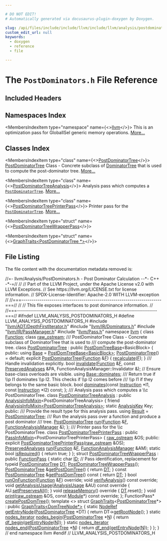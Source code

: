 ```yaml
---

# DO NOT EDIT!
# Automatically generated via docusaurus-plugin-doxygen by Doxygen.

slug: /api/files/include/include/llvm/include/llvm/analysis/postdominators-h
custom_edit_url: null
keywords:
  - doxygen
  - reference
  - file

---
```





# The `PostDominators.h` File Reference

<DoxygenPage pluginConfig={pluginConfig}>



## Included Headers

<IncludesList>
<IncludesListItem
  filePath="llvm/ADT/DepthFirstIterator.h"
  permalink="/docs/api/files/include/include/llvm/include/llvm/adt/depthfirstiterator-h"
  isLocal="true" />
<IncludesListItem
  filePath="llvm/IR/Dominators.h"
  permalink="/docs/api/files/include/include/llvm/include/llvm/ir/dominators-h"
  isLocal="true" />
<IncludesListItem
  filePath="llvm/IR/PassManager.h"
  permalink="/docs/api/files/include/include/llvm/include/llvm/ir/passmanager-h"
  isLocal="true" />
<IncludesListItem
  filePath="llvm/Pass.h"
  permalink="/docs/api/files/include/include/llvm/pass-h"
  isLocal="true" />
</IncludesList>

## Namespaces Index

<MembersIndex>

<MembersIndexItem
  type="namespace"
  name={<><a href="/docs/api/namespaces/llvm">llvm</a></>}>
This is an optimization pass for GlobalISel generic memory operations. <a href="/docs/api/namespaces/llvm/#details">More...</a>
</MembersIndexItem>

</MembersIndex>

## Classes Index

<MembersIndex>

<MembersIndexItem
  type="class"
  name={<><a href="/docs/api/classes/llvm/postdominatortree">PostDominatorTree</a></>}>
<a href="/docs/api/classes/llvm/postdominatortree">PostDominatorTree</a> Class - Concrete subclass of <a href="/docs/api/classes/llvm/dominatortree">DominatorTree</a> that is used to compute the post-dominator tree. <a href="/docs/api/classes/llvm/postdominatortree/#details">More...</a>
</MembersIndexItem>

<MembersIndexItem
  type="class"
  name={<><a href="/docs/api/classes/llvm/postdominatortreeanalysis">PostDominatorTreeAnalysis</a></>}>
Analysis pass which computes a <code><a href="/docs/api/classes/llvm/postdominatortree">PostDominatorTree</a></code>. <a href="/docs/api/classes/llvm/postdominatortreeanalysis/#details">More...</a>
</MembersIndexItem>

<MembersIndexItem
  type="class"
  name={<><a href="/docs/api/classes/llvm/postdominatortreeprinterpass">PostDominatorTreePrinterPass</a></>}>
Printer pass for the <code><a href="/docs/api/classes/llvm/postdominatortree">PostDominatorTree</a></code>. <a href="/docs/api/classes/llvm/postdominatortreeprinterpass/#details">More...</a>
</MembersIndexItem>

<MembersIndexItem
  type="struct"
  name={<><a href="/docs/api/structs/llvm/postdominatortreewrapperpass">PostDominatorTreeWrapperPass</a></>}>
</MembersIndexItem>

<MembersIndexItem
  type="struct"
  name={<><a href="/docs/api/structs/llvm/graphtraits-17b04332f83e992c6c30c4bb779c89c8">GraphTraits&lt;PostDominatorTree *&gt;</a></>}>
</MembersIndexItem>

</MembersIndex>


## File Listing

The file content with the documentation metadata removed is:

<ProgramListing>

<Link id="l00001" /><CodeLine lineNumber="1"><span class="doxyHighlightComment">//=- llvm/Analysis/PostDominators.h - Post Dominator Calculation --&#42;- C++ -&#42;-=//</span></CodeLine>
<Link id="l00002" /><CodeLine lineNumber="2"><span class="doxyHighlightComment">//</span></CodeLine>
<Link id="l00003" /><CodeLine lineNumber="3"><span class="doxyHighlightComment">// Part of the LLVM Project, under the Apache License v2.0 with LLVM Exceptions.</span></CodeLine>
<Link id="l00004" /><CodeLine lineNumber="4"><span class="doxyHighlightComment">// See https://llvm.org/LICENSE.txt for license information.</span></CodeLine>
<Link id="l00005" /><CodeLine lineNumber="5"><span class="doxyHighlightComment">// SPDX-License-Identifier: Apache-2.0 WITH LLVM-exception</span></CodeLine>
<Link id="l00006" /><CodeLine lineNumber="6"><span class="doxyHighlightComment">//</span></CodeLine>
<Link id="l00007" /><CodeLine lineNumber="7"><span class="doxyHighlightComment">//===----------------------------------------------------------------------===//</span></CodeLine>
<Link id="l00008" /><CodeLine lineNumber="8"><span class="doxyHighlightComment">//</span></CodeLine>
<Link id="l00009" /><CodeLine lineNumber="9"><span class="doxyHighlightComment">// This file exposes interfaces to post dominance information.</span></CodeLine>
<Link id="l00010" /><CodeLine lineNumber="10"><span class="doxyHighlightComment">//</span></CodeLine>
<Link id="l00011" /><CodeLine lineNumber="11"><span class="doxyHighlightComment">//===----------------------------------------------------------------------===//</span></CodeLine>
<Link id="l00012" /><CodeLine lineNumber="12"></CodeLine>
<Link id="l00013" /><CodeLine lineNumber="13"><span class="doxyHighlightPreprocessor">#ifndef LLVM&#95;ANALYSIS&#95;POSTDOMINATORS&#95;H</span></CodeLine>
<Link id="l00014" /><CodeLine lineNumber="14"><span class="doxyHighlightPreprocessor">#define LLVM&#95;ANALYSIS&#95;POSTDOMINATORS&#95;H</span></CodeLine>
<Link id="l00015" /><CodeLine lineNumber="15"></CodeLine>
<Link id="l00016" /><CodeLine lineNumber="16"><span class="doxyHighlightPreprocessor">#include &quot;<a href="/docs/api/files/include/include/llvm/include/llvm/adt/depthfirstiterator-h">llvm/ADT/DepthFirstIterator.h</a>&quot;</span></CodeLine>
<Link id="l00017" /><CodeLine lineNumber="17"><span class="doxyHighlightPreprocessor">#include &quot;<a href="/docs/api/files/include/include/llvm/include/llvm/ir/dominators-h">llvm/IR/Dominators.h</a>&quot;</span></CodeLine>
<Link id="l00018" /><CodeLine lineNumber="18"><span class="doxyHighlightPreprocessor">#include &quot;<a href="/docs/api/files/include/include/llvm/include/llvm/ir/passmanager-h">llvm/IR/PassManager.h</a>&quot;</span></CodeLine>
<Link id="l00019" /><CodeLine lineNumber="19"><span class="doxyHighlightPreprocessor">#include &quot;<a href="/docs/api/files/include/include/llvm/pass-h">llvm/Pass.h</a>&quot;</span></CodeLine>
<Link id="l00020" /><CodeLine lineNumber="20"></CodeLine>
<Link id="l00021" /><CodeLine lineNumber="21"><span class="doxyHighlightKeyword">namespace </span><span class="doxyHighlight"><a href="/docs/api/namespaces/llvm">llvm</a> &#123;</span></CodeLine>
<Link id="l00022" /><CodeLine lineNumber="22"></CodeLine>
<Link id="l00023" /><CodeLine lineNumber="23"><span class="doxyHighlightKeyword">class </span><span class="doxyHighlight"><a href="/docs/api/classes/llvm/function">Function</a>;</span></CodeLine>
<Link id="l00024" /><CodeLine lineNumber="24"><span class="doxyHighlightKeyword">class </span><span class="doxyHighlight"><a href="/docs/api/classes/llvm/raw-ostream">raw&#95;ostream</a>;</span></CodeLine>
<Link id="l00025" /><CodeLine lineNumber="25"></CodeLine>
<Link id="l00026" /><CodeLine lineNumber="26"><span class="doxyHighlightComment">/// PostDominatorTree Class - Concrete subclass of DominatorTree that is used to</span></CodeLine>
<Link id="l00027" /><CodeLine lineNumber="27"><span class="doxyHighlightComment">/// compute the post-dominator tree.</span></CodeLine>
<Link id="l00028" /><CodeLine lineNumber="28" lineLink="/docs/api/classes/llvm/postdominatortree"><span class="doxyHighlightKeyword">class </span><span class="doxyHighlight"><a href="/docs/api/classes/llvm/postdominatortree/#a6ebf9a969c06362fbe1e1cb2e1170209">PostDominatorTree</a> : </span><span class="doxyHighlightKeyword">public</span><span class="doxyHighlight"> <a href="/docs/api/namespaces/llvm/#a42a6aebb3458a7c7e43d89338c1a6816">PostDomTreeBase</a>&lt;BasicBlock&gt; &#123;</span></CodeLine>
<Link id="l00029" /><CodeLine lineNumber="29"><span class="doxyHighlightKeyword">public</span><span class="doxyHighlight">:</span></CodeLine>
<Link id="l00030" /><CodeLine lineNumber="30" lineLink="/docs/api/classes/llvm/postdominatortree/#a0ce65f6d6934fe1a018a22b34a708833"><span class="doxyHighlight">  </span><span class="doxyHighlightKeyword">using </span><span class="doxyHighlight"><a href="/docs/api/classes/llvm/postdominatortree/#a0ce65f6d6934fe1a018a22b34a708833">Base</a> = <a href="/docs/api/namespaces/llvm/#a42a6aebb3458a7c7e43d89338c1a6816">PostDomTreeBase&lt;BasicBlock&gt;</a>;</span></CodeLine>
<Link id="l00031" /><CodeLine lineNumber="31"></CodeLine>
<Link id="l00032" /><CodeLine lineNumber="32" lineLink="/docs/api/classes/llvm/postdominatortree/#a6ebf9a969c06362fbe1e1cb2e1170209"><span class="doxyHighlight">  <a href="/docs/api/classes/llvm/postdominatortree/#a6ebf9a969c06362fbe1e1cb2e1170209">PostDominatorTree</a>() = </span><span class="doxyHighlightKeywordFlow">default</span><span class="doxyHighlight">;</span></CodeLine>
<Link id="l00033" /><CodeLine lineNumber="33" lineLink="/docs/api/classes/llvm/postdominatortree/#a07820eb64431fcaa91201cfed8d2e22b"><span class="doxyHighlight">  </span><span class="doxyHighlightKeyword">explicit</span><span class="doxyHighlight"> <a href="/docs/api/classes/llvm/postdominatortree/#a07820eb64431fcaa91201cfed8d2e22b">PostDominatorTree</a>(<a href="/docs/api/classes/llvm/function">Function</a> &amp;<a href="/docs/api/files/lib/lib/support/md5-cpp/#a96d73bbd7af15cb1fc38c3f4a3bd82e9">F</a>) &#123; <a href="/docs/api/classes/llvm/dominatortreebase/#aa0641ae965656ff9988d67a35140e4d9">recalculate</a>(<a href="/docs/api/files/lib/lib/support/md5-cpp/#a96d73bbd7af15cb1fc38c3f4a3bd82e9">F</a>); &#125;</span></CodeLine>
<Link id="l00034" /><CodeLine lineNumber="34"><span class="doxyHighlightComment">  /// Handle invalidation explicitly.</span></CodeLine>
<Link id="l00035" /><CodeLine lineNumber="35" lineLink="/docs/api/classes/llvm/postdominatortree/#a10a59974efb1bd69b1f6c0080aa66710"><span class="doxyHighlight">  </span><span class="doxyHighlightKeywordType">bool</span><span class="doxyHighlight"> <a href="/docs/api/classes/llvm/postdominatortree/#a10a59974efb1bd69b1f6c0080aa66710">invalidate</a>(<a href="/docs/api/classes/llvm/function">Function</a> &amp;<a href="/docs/api/files/lib/lib/support/md5-cpp/#a96d73bbd7af15cb1fc38c3f4a3bd82e9">F</a>, </span><span class="doxyHighlightKeyword">const</span><span class="doxyHighlight"> <a href="/docs/api/classes/llvm/preservedanalyses">PreservedAnalyses</a> &amp;PA,</span></CodeLine>
<Link id="l00036" /><CodeLine lineNumber="36"><span class="doxyHighlight">                  FunctionAnalysisManager::Invalidator &amp;);</span></CodeLine>
<Link id="l00037" /><CodeLine lineNumber="37"></CodeLine>
<Link id="l00038" /><CodeLine lineNumber="38"><span class="doxyHighlight">  </span><span class="doxyHighlightComment">// Ensure base-class overloads are visible.</span></CodeLine>
<Link id="l00039" /><CodeLine lineNumber="39"><span class="doxyHighlight">  </span><span class="doxyHighlightKeyword">using </span><span class="doxyHighlight"><a href="/docs/api/classes/llvm/dominatortreebase/#a5d344fb542e2d57c633f0161e3a6b231">Base::dominates</a>;</span></CodeLine>
<Link id="l00040" /><CodeLine lineNumber="40"></CodeLine>
<Link id="l00041" /><CodeLine lineNumber="41"><span class="doxyHighlightComment">  /// Return true if \\p I1 dominates \\p I2. This checks if \\p I2 comes before</span></CodeLine>
<Link id="l00042" /><CodeLine lineNumber="42"><span class="doxyHighlightComment">  /// \\p I1 if they belongs to the same basic block.</span></CodeLine>
<Link id="l00043" /><CodeLine lineNumber="43"><span class="doxyHighlight">  </span><span class="doxyHighlightKeywordType">bool</span><span class="doxyHighlight"> <a href="/docs/api/classes/llvm/postdominatortree/#ac74ec035b8eeaeb39cfea312fa876c75">dominates</a>(</span><span class="doxyHighlightKeyword">const</span><span class="doxyHighlight"> <a href="/docs/api/classes/llvm/instruction">Instruction</a> &#42;I1, </span><span class="doxyHighlightKeyword">const</span><span class="doxyHighlight"> <a href="/docs/api/classes/llvm/instruction">Instruction</a> &#42;I2) </span><span class="doxyHighlightKeyword">const</span><span class="doxyHighlight">;</span></CodeLine>
<Link id="l00044" /><CodeLine lineNumber="44"><span class="doxyHighlight">&#125;;</span></CodeLine>
<Link id="l00045" /><CodeLine lineNumber="45"></CodeLine>
<Link id="l00046" /><CodeLine lineNumber="46"><span class="doxyHighlightComment">/// Analysis pass which computes a \\c PostDominatorTree.</span></CodeLine>
<Link id="l00047" /><CodeLine lineNumber="47" lineLink="/docs/api/classes/llvm/postdominatortreeanalysis"><span class="doxyHighlightKeyword">class </span><span class="doxyHighlight"><a href="/docs/api/classes/llvm/postdominatortreeanalysis">PostDominatorTreeAnalysis</a></span></CodeLine>
<Link id="l00048" /><CodeLine lineNumber="48"><span class="doxyHighlight">    : </span><span class="doxyHighlightKeyword">public</span><span class="doxyHighlight"> <a href="/docs/api/structs/llvm/analysisinfomixin">AnalysisInfoMixin</a>&lt;PostDominatorTreeAnalysis&gt; &#123;</span></CodeLine>
<Link id="l00049" /><CodeLine lineNumber="49"><span class="doxyHighlight">  </span><span class="doxyHighlightKeyword">friend</span><span class="doxyHighlight"> <a href="/docs/api/structs/llvm/analysisinfomixin">AnalysisInfoMixin&lt;PostDominatorTreeAnalysis&gt;</a>;</span></CodeLine>
<Link id="l00050" /><CodeLine lineNumber="50"></CodeLine>
<Link id="l00051" /><CodeLine lineNumber="51"><span class="doxyHighlight">  </span><span class="doxyHighlightKeyword">static</span><span class="doxyHighlight"> <a href="/docs/api/structs/llvm/analysiskey">AnalysisKey</a> Key;</span></CodeLine>
<Link id="l00052" /><CodeLine lineNumber="52"></CodeLine>
<Link id="l00053" /><CodeLine lineNumber="53"><span class="doxyHighlightKeyword">public</span><span class="doxyHighlight">:</span></CodeLine>
<Link id="l00054" /><CodeLine lineNumber="54"><span class="doxyHighlightComment">  /// Provide the result type for this analysis pass.</span></CodeLine>
<Link id="l00055" /><CodeLine lineNumber="55" lineLink="/docs/api/classes/llvm/postdominatortreeanalysis/#ab65c5404fcfb165c5945c4f4270641dd"><span class="doxyHighlight">  </span><span class="doxyHighlightKeyword">using </span><span class="doxyHighlight"><a href="/docs/api/classes/llvm/postdominatortreeanalysis/#ab65c5404fcfb165c5945c4f4270641dd">Result</a> = <a href="/docs/api/classes/llvm/postdominatortree">PostDominatorTree</a>;</span></CodeLine>
<Link id="l00056" /><CodeLine lineNumber="56"></CodeLine>
<Link id="l00057" /><CodeLine lineNumber="57"><span class="doxyHighlightComment">  /// Run the analysis pass over a function and produce a post dominator</span></CodeLine>
<Link id="l00058" /><CodeLine lineNumber="58"><span class="doxyHighlightComment">  ///        tree.</span></CodeLine>
<Link id="l00059" /><CodeLine lineNumber="59"><span class="doxyHighlight">  <a href="/docs/api/classes/llvm/postdominatortree">PostDominatorTree</a> <a href="/docs/api/classes/llvm/postdominatortreeanalysis/#a4568b4cdd515fff3d84ac2ef434eb252">run</a>(<a href="/docs/api/classes/llvm/function">Function</a> &amp;<a href="/docs/api/files/lib/lib/support/md5-cpp/#a96d73bbd7af15cb1fc38c3f4a3bd82e9">F</a>, <a href="/docs/api/namespaces/llvm/#adce09a5a0de0e3177eb00e932734af2f">FunctionAnalysisManager</a> &amp;);</span></CodeLine>
<Link id="l00060" /><CodeLine lineNumber="60"><span class="doxyHighlight">&#125;;</span></CodeLine>
<Link id="l00061" /><CodeLine lineNumber="61"></CodeLine>
<Link id="l00062" /><CodeLine lineNumber="62"><span class="doxyHighlightComment">/// Printer pass for the \\c PostDominatorTree.</span></CodeLine>
<Link id="l00063" /><CodeLine lineNumber="63" lineLink="/docs/api/classes/llvm/postdominatortreeprinterpass"><span class="doxyHighlightKeyword">class </span><span class="doxyHighlight"><a href="/docs/api/classes/llvm/postdominatortreeprinterpass/#a60706bd7a0b930b99ba413c37351b13e">PostDominatorTreePrinterPass</a></span></CodeLine>
<Link id="l00064" /><CodeLine lineNumber="64"><span class="doxyHighlight">    : </span><span class="doxyHighlightKeyword">public</span><span class="doxyHighlight"> <a href="/docs/api/structs/llvm/passinfomixin">PassInfoMixin</a>&lt;PostDominatorTreePrinterPass&gt; &#123;</span></CodeLine>
<Link id="l00065" /><CodeLine lineNumber="65"><span class="doxyHighlight">  <a href="/docs/api/classes/llvm/raw-ostream">raw&#95;ostream</a> &amp;OS;</span></CodeLine>
<Link id="l00066" /><CodeLine lineNumber="66"></CodeLine>
<Link id="l00067" /><CodeLine lineNumber="67"><span class="doxyHighlightKeyword">public</span><span class="doxyHighlight">:</span></CodeLine>
<Link id="l00068" /><CodeLine lineNumber="68"><span class="doxyHighlight">  </span><span class="doxyHighlightKeyword">explicit</span><span class="doxyHighlight"> <a href="/docs/api/classes/llvm/postdominatortreeprinterpass/#a60706bd7a0b930b99ba413c37351b13e">PostDominatorTreePrinterPass</a>(<a href="/docs/api/classes/llvm/raw-ostream">raw&#95;ostream</a> &amp;OS);</span></CodeLine>
<Link id="l00069" /><CodeLine lineNumber="69"></CodeLine>
<Link id="l00070" /><CodeLine lineNumber="70"><span class="doxyHighlight">  <a href="/docs/api/classes/llvm/preservedanalyses">PreservedAnalyses</a> <a href="/docs/api/classes/llvm/postdominatortreeprinterpass/#a5a8a80e5f89a52ac0fb8e2ee24c3960b">run</a>(<a href="/docs/api/classes/llvm/function">Function</a> &amp;<a href="/docs/api/files/lib/lib/support/md5-cpp/#a96d73bbd7af15cb1fc38c3f4a3bd82e9">F</a>, <a href="/docs/api/namespaces/llvm/#adce09a5a0de0e3177eb00e932734af2f">FunctionAnalysisManager</a> &amp;AM);</span></CodeLine>
<Link id="l00071" /><CodeLine lineNumber="71"></CodeLine>
<Link id="l00072" /><CodeLine lineNumber="72" lineLink="/docs/api/classes/llvm/postdominatortreeprinterpass/#ae3eb903538d7f89fa1cad9c3603d7c62"><span class="doxyHighlight">  </span><span class="doxyHighlightKeyword">static</span><span class="doxyHighlight"> </span><span class="doxyHighlightKeywordType">bool</span><span class="doxyHighlight"> <a href="/docs/api/classes/llvm/postdominatortreeprinterpass/#ae3eb903538d7f89fa1cad9c3603d7c62">isRequired</a>() &#123; </span><span class="doxyHighlightKeywordFlow">return</span><span class="doxyHighlight"> </span><span class="doxyHighlightKeyword">true</span><span class="doxyHighlight">; &#125;</span></CodeLine>
<Link id="l00073" /><CodeLine lineNumber="73"><span class="doxyHighlight">&#125;;</span></CodeLine>
<Link id="l00074" /><CodeLine lineNumber="74"></CodeLine>
<Link id="l00075" /><CodeLine lineNumber="75" lineLink="/docs/api/structs/llvm/postdominatortreewrapperpass"><span class="doxyHighlightKeyword">struct </span><span class="doxyHighlight"><a href="/docs/api/structs/llvm/postdominatortreewrapperpass/#a6cd2b8ee4eb9aa4e6f3eb35bcc34625b">PostDominatorTreeWrapperPass</a> : </span><span class="doxyHighlightKeyword">public</span><span class="doxyHighlight"> <a href="/docs/api/classes/llvm/functionpass/#a7691d83e3561f781cae4ce4a01bdfa93">FunctionPass</a> &#123;</span></CodeLine>
<Link id="l00076" /><CodeLine lineNumber="76" lineLink="/docs/api/structs/llvm/postdominatortreewrapperpass/#a95277b94787d11f1280b4b894c0a14db"><span class="doxyHighlight">  </span><span class="doxyHighlightKeyword">static</span><span class="doxyHighlight"> </span><span class="doxyHighlightKeywordType">char</span><span class="doxyHighlight"> <a href="/docs/api/structs/llvm/postdominatortreewrapperpass/#a95277b94787d11f1280b4b894c0a14db">ID</a>; </span><span class="doxyHighlightComment">// Pass identification, replacement for typeid</span></CodeLine>
<Link id="l00077" /><CodeLine lineNumber="77"></CodeLine>
<Link id="l00078" /><CodeLine lineNumber="78" lineLink="/docs/api/structs/llvm/postdominatortreewrapperpass/#a9de5dd4ecd90675546b4d2333c24c603"><span class="doxyHighlight">  <a href="/docs/api/classes/llvm/postdominatortree">PostDominatorTree</a> <a href="/docs/api/structs/llvm/postdominatortreewrapperpass/#a9de5dd4ecd90675546b4d2333c24c603">DT</a>;</span></CodeLine>
<Link id="l00079" /><CodeLine lineNumber="79"></CodeLine>
<Link id="l00080" /><CodeLine lineNumber="80"><span class="doxyHighlight">  <a href="/docs/api/structs/llvm/postdominatortreewrapperpass/#a6cd2b8ee4eb9aa4e6f3eb35bcc34625b">PostDominatorTreeWrapperPass</a>();</span></CodeLine>
<Link id="l00081" /><CodeLine lineNumber="81"></CodeLine>
<Link id="l00082" /><CodeLine lineNumber="82" lineLink="/docs/api/structs/llvm/postdominatortreewrapperpass/#a5315a7e236a8b6355330e28212db0da4"><span class="doxyHighlight">  <a href="/docs/api/classes/llvm/postdominatortree">PostDominatorTree</a> &amp;<a href="/docs/api/structs/llvm/postdominatortreewrapperpass/#a5315a7e236a8b6355330e28212db0da4">getPostDomTree</a>() &#123; </span><span class="doxyHighlightKeywordFlow">return</span><span class="doxyHighlight"> <a href="/docs/api/structs/llvm/postdominatortreewrapperpass/#a9de5dd4ecd90675546b4d2333c24c603">DT</a>; &#125;</span></CodeLine>
<Link id="l00083" /><CodeLine lineNumber="83" lineLink="/docs/api/structs/llvm/postdominatortreewrapperpass/#a261a754e1a6dba414e665115ec3eaac0"><span class="doxyHighlight">  </span><span class="doxyHighlightKeyword">const</span><span class="doxyHighlight"> <a href="/docs/api/classes/llvm/postdominatortree">PostDominatorTree</a> &amp;<a href="/docs/api/structs/llvm/postdominatortreewrapperpass/#a261a754e1a6dba414e665115ec3eaac0">getPostDomTree</a>()</span><span class="doxyHighlightKeyword"> const </span><span class="doxyHighlight">&#123; </span><span class="doxyHighlightKeywordFlow">return</span><span class="doxyHighlight"> <a href="/docs/api/structs/llvm/postdominatortreewrapperpass/#a9de5dd4ecd90675546b4d2333c24c603">DT</a>; &#125;</span></CodeLine>
<Link id="l00084" /><CodeLine lineNumber="84"></CodeLine>
<Link id="l00085" /><CodeLine lineNumber="85"><span class="doxyHighlight">  </span><span class="doxyHighlightKeywordType">bool</span><span class="doxyHighlight"> <a href="/docs/api/structs/llvm/postdominatortreewrapperpass/#a1ef462d2f6eaf35ffe81f288c73fdf5d">runOnFunction</a>(<a href="/docs/api/classes/llvm/function">Function</a> &amp;<a href="/docs/api/files/lib/lib/support/md5-cpp/#a96d73bbd7af15cb1fc38c3f4a3bd82e9">F</a>) </span><span class="doxyHighlightKeyword">override</span><span class="doxyHighlight">;</span></CodeLine>
<Link id="l00086" /><CodeLine lineNumber="86"></CodeLine>
<Link id="l00087" /><CodeLine lineNumber="87"><span class="doxyHighlight">  </span><span class="doxyHighlightKeywordType">void</span><span class="doxyHighlight"> <a href="/docs/api/structs/llvm/postdominatortreewrapperpass/#abd006477a0391ea1eb47d531e1266c0a">verifyAnalysis</a>() </span><span class="doxyHighlightKeyword">const override</span><span class="doxyHighlight">;</span></CodeLine>
<Link id="l00088" /><CodeLine lineNumber="88"></CodeLine>
<Link id="l00089" /><CodeLine lineNumber="89" lineLink="/docs/api/structs/llvm/postdominatortreewrapperpass/#aef6149888751bd6762249c304fa760a9"><span class="doxyHighlight">  </span><span class="doxyHighlightKeywordType">void</span><span class="doxyHighlight"> <a href="/docs/api/structs/llvm/postdominatortreewrapperpass/#aef6149888751bd6762249c304fa760a9">getAnalysisUsage</a>(<a href="/docs/api/classes/llvm/analysisusage">AnalysisUsage</a> &amp;AU)</span><span class="doxyHighlightKeyword"> const override </span><span class="doxyHighlight">&#123;</span></CodeLine>
<Link id="l00090" /><CodeLine lineNumber="90"><span class="doxyHighlight">    AU.<a href="/docs/api/classes/llvm/analysisusage/#af22b06a6a4f9df80454071685a0d6a02">setPreservesAll</a>();</span></CodeLine>
<Link id="l00091" /><CodeLine lineNumber="91"><span class="doxyHighlight">  &#125;</span></CodeLine>
<Link id="l00092" /><CodeLine lineNumber="92"></CodeLine>
<Link id="l00093" /><CodeLine lineNumber="93" lineLink="/docs/api/structs/llvm/postdominatortreewrapperpass/#a21c684afeb2e5cdee8bd3b34454bfb89"><span class="doxyHighlight">  </span><span class="doxyHighlightKeywordType">void</span><span class="doxyHighlight"> <a href="/docs/api/structs/llvm/postdominatortreewrapperpass/#a21c684afeb2e5cdee8bd3b34454bfb89">releaseMemory</a>()</span><span class="doxyHighlightKeyword"> override </span><span class="doxyHighlight">&#123; <a href="/docs/api/structs/llvm/postdominatortreewrapperpass/#a9de5dd4ecd90675546b4d2333c24c603">DT</a>.reset(); &#125;</span></CodeLine>
<Link id="l00094" /><CodeLine lineNumber="94"></CodeLine>
<Link id="l00095" /><CodeLine lineNumber="95"><span class="doxyHighlight">  </span><span class="doxyHighlightKeywordType">void</span><span class="doxyHighlight"> <a href="/docs/api/structs/llvm/postdominatortreewrapperpass/#a37f2288fcd9c14916fbfb3d36978dcbc">print</a>(<a href="/docs/api/classes/llvm/raw-ostream">raw&#95;ostream</a> &amp;OS, </span><span class="doxyHighlightKeyword">const</span><span class="doxyHighlight"> <a href="/docs/api/classes/llvm/module">Module</a>&#42;) </span><span class="doxyHighlightKeyword">const override</span><span class="doxyHighlight">;</span></CodeLine>
<Link id="l00096" /><CodeLine lineNumber="96"><span class="doxyHighlight">&#125;;</span></CodeLine>
<Link id="l00097" /><CodeLine lineNumber="97"></CodeLine>
<Link id="l00098" /><CodeLine lineNumber="98"><span class="doxyHighlight">FunctionPass&#42; <a href="/docs/api/namespaces/llvm/#a723149e8c2371cfbf50c437d9be13f7c">createPostDomTree</a>();</span></CodeLine>
<Link id="l00099" /><CodeLine lineNumber="99"></CodeLine>
<Link id="l00100" /><CodeLine lineNumber="100" lineLink="/docs/api/structs/llvm/graphtraits-17b04332f83e992c6c30c4bb779c89c8"><span class="doxyHighlightKeyword">template</span><span class="doxyHighlight"> &lt;&gt; </span><span class="doxyHighlightKeyword">struct </span><span class="doxyHighlight"><a href="/docs/api/structs/llvm/graphtraits">GraphTraits</a>&lt;<a href="/docs/api/classes/llvm/postdominatortree">PostDominatorTree</a>&#42;&gt;</span></CodeLine>
<Link id="l00101" /><CodeLine lineNumber="101"><span class="doxyHighlight">  : </span><span class="doxyHighlightKeyword">public</span><span class="doxyHighlight"> <a href="/docs/api/structs/llvm/graphtraits">GraphTraits&lt;DomTreeNode&#42;&gt;</a> &#123;</span></CodeLine>
<Link id="l00102" /><CodeLine lineNumber="102" lineLink="/docs/api/structs/llvm/graphtraits-17b04332f83e992c6c30c4bb779c89c8/#a05b7b8c8e9a2c66defce610d95d3f00c"><span class="doxyHighlight">  </span><span class="doxyHighlightKeyword">static</span><span class="doxyHighlight"> <a href="/docs/api/structs/llvm/graphtraits/#a741f7d63af17a7bd0bcf63f68e8658bd">NodeRef</a> <a href="/docs/api/structs/llvm/graphtraits-17b04332f83e992c6c30c4bb779c89c8/#a05b7b8c8e9a2c66defce610d95d3f00c">getEntryNode</a>(<a href="/docs/api/classes/llvm/postdominatortree">PostDominatorTree</a> &#42;DT) &#123;</span></CodeLine>
<Link id="l00103" /><CodeLine lineNumber="103"><span class="doxyHighlight">    </span><span class="doxyHighlightKeywordFlow">return</span><span class="doxyHighlight"> DT-&gt;<a href="/docs/api/classes/llvm/dominatortreebase/#a1dfeebf79b630b7c859bdbfd58a09c03">getRootNode</a>();</span></CodeLine>
<Link id="l00104" /><CodeLine lineNumber="104"><span class="doxyHighlight">  &#125;</span></CodeLine>
<Link id="l00105" /><CodeLine lineNumber="105"></CodeLine>
<Link id="l00106" /><CodeLine lineNumber="106" lineLink="/docs/api/structs/llvm/graphtraits-17b04332f83e992c6c30c4bb779c89c8/#ac67fea2843af436dbbbb8f6b229cadd9"><span class="doxyHighlight">  </span><span class="doxyHighlightKeyword">static</span><span class="doxyHighlight"> <a href="/docs/api/structs/llvm/domtreegraphtraitsbase/#a6c1d2debf6316c99e4316b7cc14e76fc">nodes&#95;iterator</a> <a href="/docs/api/structs/llvm/graphtraits-17b04332f83e992c6c30c4bb779c89c8/#ac67fea2843af436dbbbb8f6b229cadd9">nodes&#95;begin</a>(<a href="/docs/api/classes/llvm/postdominatortree">PostDominatorTree</a> &#42;<a href="/docs/api/files/lib/lib/support/regcomp-c/#a0240ac851181b84ac374872dc5434ee4">N</a>) &#123;</span></CodeLine>
<Link id="l00107" /><CodeLine lineNumber="107"><span class="doxyHighlight">    </span><span class="doxyHighlightKeywordFlow">return</span><span class="doxyHighlight"> <a href="/docs/api/namespaces/llvm/#a3a4c46542f8881cacd05836ba00ab8ec">df&#95;begin</a>(<a href="/docs/api/structs/llvm/graphtraits-17b04332f83e992c6c30c4bb779c89c8/#a05b7b8c8e9a2c66defce610d95d3f00c">getEntryNode</a>(<a href="/docs/api/files/lib/lib/support/regcomp-c/#a0240ac851181b84ac374872dc5434ee4">N</a>));</span></CodeLine>
<Link id="l00108" /><CodeLine lineNumber="108"><span class="doxyHighlight">  &#125;</span></CodeLine>
<Link id="l00109" /><CodeLine lineNumber="109"></CodeLine>
<Link id="l00110" /><CodeLine lineNumber="110" lineLink="/docs/api/structs/llvm/graphtraits-17b04332f83e992c6c30c4bb779c89c8/#a64792efd5f823a148650b87a788f6708"><span class="doxyHighlight">  </span><span class="doxyHighlightKeyword">static</span><span class="doxyHighlight"> <a href="/docs/api/structs/llvm/domtreegraphtraitsbase/#a6c1d2debf6316c99e4316b7cc14e76fc">nodes&#95;iterator</a> <a href="/docs/api/structs/llvm/graphtraits-17b04332f83e992c6c30c4bb779c89c8/#a64792efd5f823a148650b87a788f6708">nodes&#95;end</a>(<a href="/docs/api/classes/llvm/postdominatortree">PostDominatorTree</a> &#42;<a href="/docs/api/files/lib/lib/support/regcomp-c/#a0240ac851181b84ac374872dc5434ee4">N</a>) &#123;</span></CodeLine>
<Link id="l00111" /><CodeLine lineNumber="111"><span class="doxyHighlight">    </span><span class="doxyHighlightKeywordFlow">return</span><span class="doxyHighlight"> <a href="/docs/api/namespaces/llvm/#ad6c4441c599522e0d10c1391a460c275">df&#95;end</a>(<a href="/docs/api/structs/llvm/graphtraits-17b04332f83e992c6c30c4bb779c89c8/#a05b7b8c8e9a2c66defce610d95d3f00c">getEntryNode</a>(<a href="/docs/api/files/lib/lib/support/regcomp-c/#a0240ac851181b84ac374872dc5434ee4">N</a>));</span></CodeLine>
<Link id="l00112" /><CodeLine lineNumber="112"><span class="doxyHighlight">  &#125;</span></CodeLine>
<Link id="l00113" /><CodeLine lineNumber="113"><span class="doxyHighlight">&#125;;</span></CodeLine>
<Link id="l00114" /><CodeLine lineNumber="114"></CodeLine>
<Link id="l00115" /><CodeLine lineNumber="115"><span class="doxyHighlight">&#125; </span><span class="doxyHighlightComment">// end namespace llvm</span></CodeLine>
<Link id="l00116" /><CodeLine lineNumber="116"></CodeLine>
<Link id="l00117" /><CodeLine lineNumber="117"><span class="doxyHighlightPreprocessor">#endif </span><span class="doxyHighlightComment">// LLVM&#95;ANALYSIS&#95;POSTDOMINATORS&#95;H</span></CodeLine>

</ProgramListing>


</DoxygenPage>
